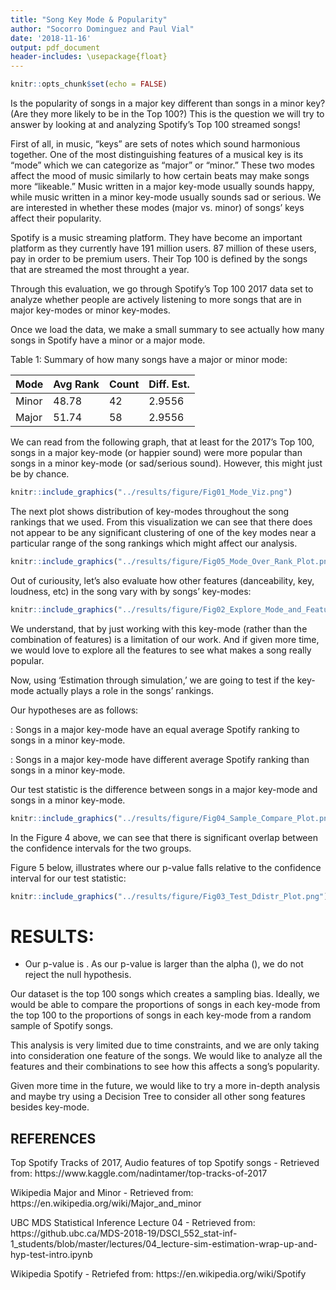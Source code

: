 ```yaml
---
title: "Song Key Mode & Popularity"
author: "Socorro Dominguez and Paul Vial"
date: '2018-11-16'
output: pdf_document
header-includes: \usepackage{float}
---
```


```r
knitr::opts_chunk$set(echo = FALSE)
```

Is the popularity of songs in a major key different than songs in a minor key? (Are they more likely to be in the Top 100?) This is the question we will try to answer by looking at and analyzing Spotify's Top 100 streamed songs! 

First of all, in music, "keys" are sets of notes which sound harmonious together. One of the most distinguishing features of a musical key is its "mode" which we can categorize as "major" or "minor." These two modes affect the mood of music similarly to how certain beats may make songs more "likeable." Music written in a major key-mode usually sounds happy, while music written in a minor key-mode usually sounds sad or serious. We are interested in whether these modes (major vs. minor) of songs' keys affect their popularity.

Spotify is a music streaming platform. They have become an important platform as they currently have 191 million users. 87 million of these users, pay in order to be premium users. Their Top 100 is defined by the songs that are streamed the most throught a year. 

Through this evaluation, we go through Spotify's Top 100 2017 data set to analyze whether people are actively listening to more songs that are in major key-modes or minor key-modes. 

Once we load the data, we make a small summary to see actually how many songs in Spotify have a minor or a major mode. <br>

Table 1: Summary of how many songs have a major or minor mode:

| Mode | Avg Rank | Count | Diff. Est. |
|---|---|---|---|
|Minor | 48.78 | 42 | 2.9556 |
|Major | 51.74  | 58 | 2.9556 | 

We can read from the following graph, that at least for the 2017's Top 100, songs in a major key-mode (or happier sound) were more popular than songs in a minor key-mode (or sad/serious sound). However, this might just be by chance. 

```r
knitr::include_graphics("../results/figure/Fig01_Mode_Viz.png")
```
The next plot shows distribution of key-modes throughout the song rankings that we used.  From this visualization we can see that there does not appear to be any significant clustering of one of the key modes near a particular range of the song rankings which might affect our analysis.

```r
knitr::include_graphics("../results/figure/Fig05_Mode_Over_Rank_Plot.png")
```

Out of curiousity, let's also evaluate how other features (danceability, key, loudness, etc) in the song vary with by songs' key-modes:

```r
knitr::include_graphics("../results/figure/Fig02_Explore_Mode_and_Features.png")
```

We understand, that by just working with this key-mode (rather than the combination of features) is a limitation of our work. And if given more time, we would love to explore all the features to see what makes a song really popular. 

Now, using 'Estimation through simulation,' we are going to test if the key-mode actually plays a role in the songs' rankings.

Our hypotheses are as follows:

  \textbf{$H_{0}$}: Songs in a major key-mode have an equal average Spotify ranking to songs in a minor key-mode.

  \textbf{$H_{A}$}: Songs in a major key-mode have different average Spotify ranking than songs in a minor key-mode.

Our test statistic is the difference between songs in a major key-mode and songs in a minor key-mode.

```r
knitr::include_graphics("../results/figure/Fig04_Sample_Compare_Plot.png")
```


In the Figure 4 above, we can see that there is significant overlap between the confidence intervals for the two groups.

Figure 5 below, illustrates where our p-value falls relative to the confidence interval for our test statistic:

```r
knitr::include_graphics("../results/figure/Fig03_Test_Ddistr_Plot.png")
```

# RESULTS: 

- Our p-value is \textbf{$0.622$}.  As our p-value is larger than the alpha (\textbf{$0.1$}), we do not reject the null hypothesis. 

Our dataset is the top 100 songs which creates a sampling bias.  Ideally, we would be able to compare the proportions of songs in each key-mode from the top 100 to the proportions of songs in each key-mode from a random sample of Spotify songs.

This analysis is very limited due to time constraints, and we are only taking into consideration one feature of the songs. We would like to analyze all the features and their combinations to see how this affects a song's popularity. 

Given more time in the future, we would like to try a more in-depth analysis and maybe try using a Decision Tree to consider all other song features besides key-mode. 

## REFERENCES

Top Spotify Tracks of 2017, Audio features of top Spotify songs - Retrieved from: https://www.kaggle.com/nadintamer/top-tracks-of-2017

Wikipedia Major and Minor - Retrieved from: https://en.wikipedia.org/wiki/Major_and_minor

UBC MDS Statistical Inference Lecture 04 - Retrieved from: https://github.ubc.ca/MDS-2018-19/DSCI_552_stat-inf-1_students/blob/master/lectures/04_lecture-sim-estimation-wrap-up-and-hyp-test-intro.ipynb

Wikipedia Spotify - Retriefed from: https://en.wikipedia.org/wiki/Spotify